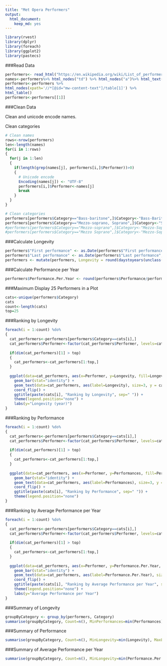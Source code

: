 ```yaml
---
title: "Met Opera Performers"
output: 
  html_document: 
    keep_md: yes
---
```


```r
library(rvest)
library(dplyr)
library(foreach)
library(ggplot2)
library(pastecs)
```

###Read Data

```r
performers<- read_html("https://en.wikipedia.org/wiki/List_of_performers_at_the_Metropolitan_Opera")
names<-performers%>% html_nodes("td") %>% html_nodes("a")%>% html_text()
performers<-performers %>%
html_nodes(xpath='//*[@id="mw-content-text"]/table[1]') %>%
html_table()
performers<-performers[[1]]
```

###Clean Data

Clean and unicode encode names.

Clean categories

```r
# Clean names
rows<-nrow(performers)
len<-length(names)
for(i in 1:rows)
{
  for(j in 1:len)
  {
    if(length(grep(names[j], performers[i,]$Performer))>0)
    {
      # Unicode encode
      Encoding(names[j]) <- "UTF-8"
      performers[i,]$Performer<-names[j]
      break
    }
  }
}

# Clean categories
performers[performers$Category=="Bass-baritone",]$Category<-"Bass-Baritone"
performers[performers$Category=="Mezzo-soprano, Soprano",]$Category<-"Soprano, Mezzo-soprano"
#performers[performers$Category=="Mezzo-soprano",]$Category<-"Mezzo-Soprano"
#performers[performers$Category=="Mezzo Soprano",]$Category<-"Mezzo-Soprano"
```

###Calculate Longevity

```r
performers$"First performance" <- as.Date(performers$"First performance", "%m/%d/%Y")
performers$"Last performance" <- as.Date(performers$"Last performance", "%m/%d/%Y")
performers <- mutate(performers, Longevity = round(daystoyears(unclass(performers$"Last performance")) - daystoyears(unclass(performers$"First performance")), digits=1))
```

###Calculate Performance per Year

```r
performers$Performance.Per.Year <- round(performers$Performance/performers$Longevity, digits = 1)
```

###Maximum Display 25 Performers in a Plot

```r
cats<-unique(performers$Category)
cats
count<-length(cats)
top=25
```

###Ranking by Longevity

```r
foreach(i = 1:count) %do%
{
  cat_performers<-performers[performers$Category==cats[i],]
  cat_performers$Performer<-factor(cat_performers$Performer, levels=cat_performers[order(cat_performers$Longevity), "Performer"])
  
  if(dim(cat_performers)[1] > top)
  {
    cat_performers<-cat_performers[1:top,]
  }
  
  ggplot(data=cat_performers, aes(x=Performer, y=Longevity, fill=Longevity)) + 
    geom_bar(stat="identity") +
    geom_text(data=cat_performers, aes(label=Longevity), size=3, y = cat_performers$Longevity/2, color="white") +
    coord_flip() +
    ggtitle(paste(cats[i], "Ranking by Longevity", sep=" ")) +
    theme(legend.position="none") + 
    labs(y="Longevity (year)")
}
```

###Ranking by Performance

```r
foreach(i = 1:count) %do%
{
  cat_performers<-performers[performers$Category==cats[i],]
  cat_performers$Performer<-factor(cat_performers$Performer, levels=cat_performers[order(cat_performers$Performances), "Performer"])
  
  if(dim(cat_performers)[1] > top)
  {
    cat_performers<-cat_performers[1:top,]
  }
  
  ggplot(data=cat_performers, aes(x=Performer, y=Performances, fill=Performances)) + 
    geom_bar(stat="identity") +
    geom_text(data=cat_performers, aes(label=Performances), size=3, y = cat_performers$Performances/2, color="white") +
    coord_flip() +
    ggtitle(paste(cats[i], "Ranking by Performance", sep=" ")) +
    theme(legend.position="none")
}
```

###Ranking by Average Performance per Year

```r
foreach(i = 1:count) %do%
{
  cat_performers<-performers[performers$Category==cats[i],]
  cat_performers$Performer<-factor(cat_performers$Performer, levels=cat_performers[order(cat_performers$Performance.Per.Year), "Performer"])
  
  if(dim(cat_performers)[1] > top)
  {
    cat_performers<-cat_performers[1:top,]
  }
  
  ggplot(data=cat_performers, aes(x=Performer, y=Performance.Per.Year, fill=Performance.Per.Year)) + 
    geom_bar(stat="identity") +
    geom_text(data=cat_performers, aes(label=Performance.Per.Year), size=3, y = cat_performers$Performance.Per.Year/2, color="white") +
    coord_flip() +
    ggtitle(paste(cats[i], "Ranking by Average Performance per Year", sep=" ")) +
    theme(legend.position="none") + 
    labs(y="Average Performance per Year")
}
```

###Summary of Longevity

```r
groupByCategory <- group_by(performers, Category)
summarise(groupByCategory, Count=n(), MinPerformances=min(Performances), MaxPerformances=max(Performances))
```

###Summary of Performance

```r
summarise(groupByCategory, Count=n(), MinLongevity=min(Longevity), MaxLongevity=max(Longevity))
```

###Summary of Average Performance per Year

```r
summarise(groupByCategory, Count=n(), MinLongevity=min(Performance.Per.Year), MaxLongevity=max(Performance.Per.Year))
```
